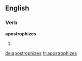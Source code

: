 ==English==

===Verb===
'''apostrophizes'''

# {{third-person singular of|apostrophize}}


[[de:apostrophizes]]
[[fr:apostrophizes]]